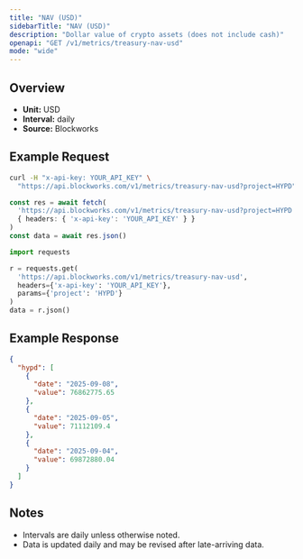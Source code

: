 ```yaml
---
title: "NAV (USD)"
sidebarTitle: "NAV (USD)"
description: "Dollar value of crypto assets (does not include cash)"
openapi: "GET /v1/metrics/treasury-nav-usd"
mode: "wide"
---
```


## Overview

- **Unit:** USD
- **Interval:** daily
- **Source:** Blockworks

## Example Request

<CodeGroup>

```bash cURL
curl -H "x-api-key: YOUR_API_KEY" \
  "https://api.blockworks.com/v1/metrics/treasury-nav-usd?project=HYPD"
```

```typescript TypeScript
const res = await fetch(
  'https://api.blockworks.com/v1/metrics/treasury-nav-usd?project=HYPD',
  { headers: { 'x-api-key': 'YOUR_API_KEY' } }
)
const data = await res.json()
```

```python Python
import requests

r = requests.get(
  'https://api.blockworks.com/v1/metrics/treasury-nav-usd',
  headers={'x-api-key': 'YOUR_API_KEY'},
  params={'project': 'HYPD'}
)
data = r.json()
```

</CodeGroup>

## Example Response

```json
{
  "hypd": [
    {
      "date": "2025-09-08",
      "value": 76862775.65
    },
    {
      "date": "2025-09-05",
      "value": 71112109.4
    },
    {
      "date": "2025-09-04",
      "value": 69872880.04
    }
  ]
}
```

## Notes
- Intervals are daily unless otherwise noted.
- Data is updated daily and may be revised after late-arriving data.
